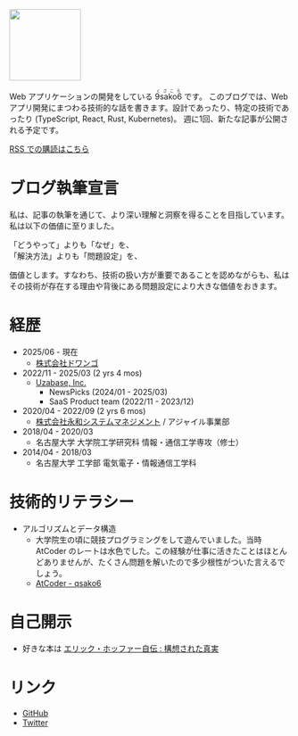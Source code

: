 <img src="/icon.obake.webp" width="128px" />

Web アプリケーションの開発をしている <ruby> 9sako6 <rp>(</rp><rt>くさころ</rt><rp>)</rp> </ruby> です。
このブログでは、Web アプリ開発にまつわる技術的な話を書きます。設計であったり、特定の技術であったり (TypeScript, React, Rust, Kubernetes)。
週に1回、新たな記事が公開される予定です。

[RSS での購読はこちら](/rss.xml)

# ブログ執筆宣言

私は、記事の執筆を通じて、より深い理解と洞察を得ることを目指しています。私は以下の価値に至りました。

「どうやって」よりも「なぜ」を、<br/>
「解決方法」よりも「問題設定」を、

価値とします。すなわち、技術の扱い方が重要であることを認めながらも、私はその技術が存在する理由や背後にある問題設定により大きな価値をおきます。

# 経歴

- 2025/06 - 現在
  - [株式会社ドワンゴ](https://dwango.co.jp/)
- 2022/11 - 2025/03 (2 yrs 4 mos)
  - [Uzabase, Inc.](https://www.uzabase.com/en/)
    - NewsPicks (2024/01 - 2025/03)
    - SaaS Product team (2022/11 - 2023/12)
- 2020/04 - 2022/09 (2 yrs 6 mos)
  - [株式会社永和システムマネジメント](https://esm.co.jp/) / アジャイル事業部
- 2018/04 - 2020/03
  - 名古屋大学 大学院工学研究科 情報・通信工学専攻（修士）
- 2014/04 - 2018/03
  - 名古屋大学 工学部 電気電子・情報通信工学科

# 技術的リテラシー

- アルゴリズムとデータ構造
  - 大学院生の頃に競技プログラミングをして遊んでいました。当時 AtCoder のレートは水色でした。この経験が仕事に活きたことはほとんどありませんが、たくさん問題を解いたので多少根性がついた言えるでしょう。
  - [AtCoder - qsako6](https://atcoder.jp/users/qsako6)

# 自己開示

- 好きな本は [エリック・ホッファー自伝 : 構想された真実](https://sakuhinsha.com/philosophy/4735.html)

# リンク

- [GitHub](https://github.com/9sako6)
- [Twitter](https://twitter.com/9sako6)
